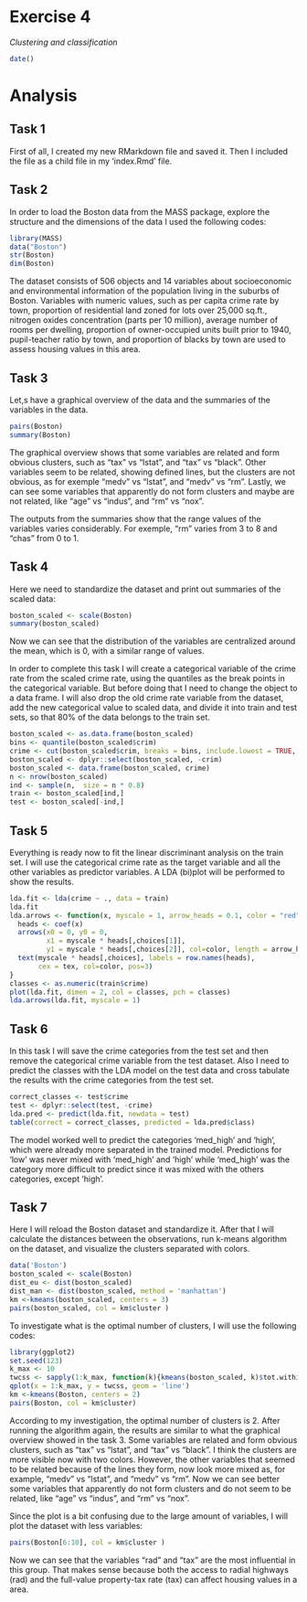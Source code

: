 # Exercise 4

*Clustering and classification*

```r
date()
```

# Analysis

## Task 1

First of all, I created my new RMarkdown file and saved it. Then I included the file as a child file in my ‘index.Rmd’ file.

## Task 2

In order to load the Boston data from the MASS package, explore the structure and the dimensions of the data I used the following codes:

```r
library(MASS)
data("Boston")
str(Boston)
dim(Boston)
```
The dataset consists of 506 objects and  14 variables about socioeconomic and environmental information of the population living in the suburbs of Boston. Variables with numeric values, such as per capita crime rate by town, proportion of residential land zoned for lots over 25,000 sq.ft., nitrogen oxides concentration (parts per 10 million), average number of rooms per dwelling, proportion of owner-occupied units built prior to 1940, pupil-teacher ratio by town, and proportion of blacks by town are used to assess housing values in this area.

## Task 3
Let,s have a graphical overview of the data and the summaries of the variables in the data. 

```r
pairs(Boston)
summary(Boston)
```
The graphical overview shows that some variables are related and form obvious clusters, such as "tax" vs "lstat", and "tax" vs "black". Other variables seem to be related, showing defined lines, but the clusters are not obvious, as for exemple "medv" vs "lstat", and "medv" vs "rm". Lastly, we can see some variables that apparently do not form clusters and maybe are not related, like "age" vs "indus", and "rm" vs "nox".

The outputs from the summaries show that the range values of the variables varies considerably. For exemple, "rm" varies from 3 to 8 and "chas" from 0 to 1. 

## Task 4

Here we need to standardize the dataset and print out summaries of the scaled data: 

```r
boston_scaled <- scale(Boston)
summary(boston_scaled)
```
Now we can see that the distribution of the variables are centralized around the mean, which is 0, with a similar range of values.

In order to complete this task I will create a categorical variable of the crime rate from the scaled crime rate, using the quantiles as the break points in the categorical variable. But before doing that I need to change the object to a data frame. I will also drop the old crime rate variable from the dataset, add the new categorical value to scaled data, and divide it into train and test sets, so that 80% of the data belongs to the train set.

```r
boston_scaled <- as.data.frame(boston_scaled)
bins <- quantile(boston_scaled$crim)
crime <- cut(boston_scaled$crim, breaks = bins, include.lowest = TRUE, labels = c("low", "med_low", "med_high", "high"))
boston_scaled <- dplyr::select(boston_scaled, -crim)
boston_scaled <- data.frame(boston_scaled, crime)
n <- nrow(boston_scaled)
ind <- sample(n,  size = n * 0.8)
train <- boston_scaled[ind,]
test <- boston_scaled[-ind,]
```

## Task 5

Everything is ready now to fit the linear discriminant analysis on the train set. I will use the categorical crime rate as the target variable and all the other variables as predictor variables. A LDA (bi)plot will be performed to show the results.


```r
lda.fit <- lda(crime ~ ., data = train)
lda.fit
lda.arrows <- function(x, myscale = 1, arrow_heads = 0.1, color = "red", tex = 0.75, choices = c(1,2)){
  heads <- coef(x)
  arrows(x0 = 0, y0 = 0, 
         x1 = myscale * heads[,choices[1]], 
         y1 = myscale * heads[,choices[2]], col=color, length = arrow_heads)
  text(myscale * heads[,choices], labels = row.names(heads), 
       cex = tex, col=color, pos=3)
}
classes <- as.numeric(train$crime)
plot(lda.fit, dimen = 2, col = classes, pch = classes)
lda.arrows(lda.fit, myscale = 1)
```

## Task 6

In this task I will save the crime categories from the test set and then remove the categorical crime variable from the test dataset. Also I need to predict the classes with the LDA model on the test data and cross tabulate the results with the crime categories from the test set. 

```r
correct_classes <- test$crime
test <- dplyr::select(test, -crime)
lda.pred <- predict(lda.fit, newdata = test)
table(correct = correct_classes, predicted = lda.pred$class)
```
The model worked well to predict the categories 'med_high' and 'high', which were already more separated in the trained model. Predictions for 'low' was never mixed with 'med_high' and 'high' while 'med_high' was the category more difficult to predict since it was mixed with the others categories, except 'high'.

## Task 7


Here I will reload the Boston dataset and standardize it. After that I will calculate the distances between the observations, run k-means algorithm on the dataset, and visualize the clusters separated with colors.


```r
data('Boston')
boston_scaled <- scale(Boston)
dist_eu <- dist(boston_scaled)
dist_man <- dist(boston_scaled, method = 'manhattan')
km <-kmeans(boston_scaled, centers = 3)
pairs(boston_scaled, col = km$cluster )

```

To investigate what is the optimal number of clusters, I will use the following codes:
```r
library(ggplot2)
set.seed(123)
k_max <- 10
twcss <- sapply(1:k_max, function(k){kmeans(boston_scaled, k)$tot.withinss})
qplot(x = 1:k_max, y = twcss, geom = 'line')
km <-kmeans(Boston, centers = 2)
pairs(Boston, col = km$cluster)
```

According to my investigation, the optimal number of clusters is 2. After running the algorithm again, the results are similar to what the graphical overview showed in the task 3. Some variables are related and form obvious clusters, such as "tax" vs "lstat", and "tax" vs "black". I think the clusters are more visible now with two colors. However, the other variables that seemed to be related because of the lines they form, now look more mixed as, for example, "medv" vs "lstat", and "medv" vs "rm". Now we can see better some variables that apparently do not form clusters and do not seem to be related, like "age" vs "indus", and "rm" vs "nox".

Since the plot is a bit confusing due to the large amount of variables, I will plot the dataset with less variables:

```r
pairs(Boston[6:10], col = km$cluster )
```

Now we can see that the variables "rad" and "tax" are the most influential in this group. That makes sense because both the access to radial highways (rad) and the full-value property-tax rate (tax) can affect housing values in a area.


